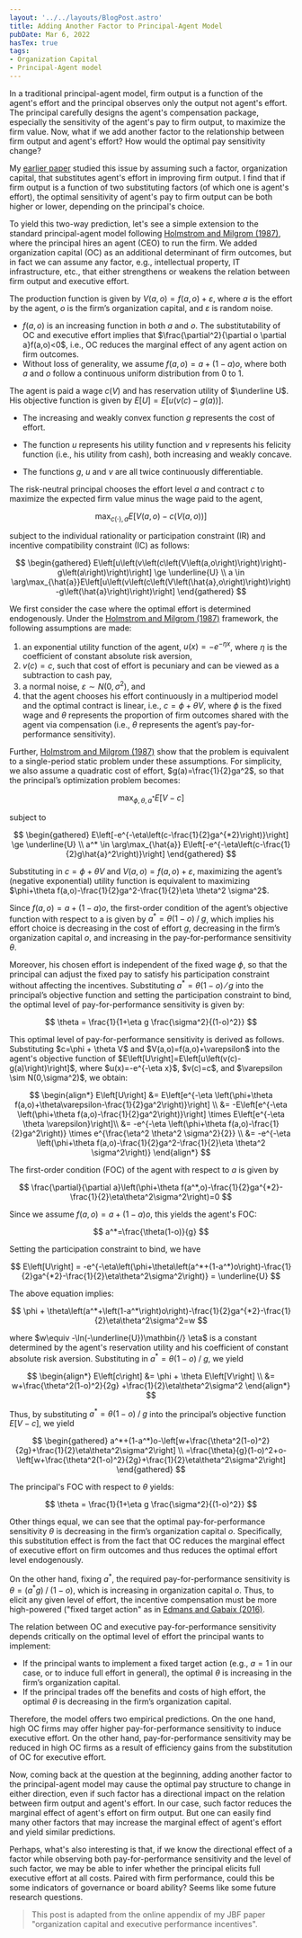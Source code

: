 ```yaml
---
layout: '../../layouts/BlogPost.astro'
title: Adding Another Factor to Principal-Agent Model
pubDate: Mar 6, 2022
hasTex: true
tags:
- Organization Capital
- Principal-Agent model
---
```



In a traditional principal-agent model, firm output is a function of the agent's effort and the principal observes only the output not agent's effort. The principal carefully designs the agent's compensation package, especially the sensitivity of the agent's pay to firm output, to maximize the firm value. Now, what if we add another factor to the relationship between firm output and agent's effort? How would the optimal pay sensitivity change?

My [earlier paper](https://doi.org/10.1016/j.jbankfin.2020.106017) studied this issue by assuming such a factor, organization capital, that substitutes agent's effort in improving firm output. I find that if firm output is a function of two substituting factors (of which one is agent's effort), the optimal sensitivity of agent's pay to firm output can be both higher or lower, depending on the principal's choice.

To yield this two-way prediction, let's see a simple extension to the standard principal-agent model following [Holmstrom and Milgrom (1987)](https://doi.org/10.2307/1913238), where the principal hires an agent (CEO) to run the firm. We added organization capital (OC) as an additional determinant of firm outcomes, but in fact we can assume any factor, e.g., intellectual property, IT infrastructure, etc., that either strengthens or weakens the relation between firm output and executive effort.

The production function is given by $V(a,o)=f(a,o)+\varepsilon$, where $a$ is the effort by the agent, $o$ is the firm’s organization capital, and $\varepsilon$ is random noise.

- $f(a,o)$ is an increasing function in both $a$ and $o$. The substitutability of OC and executive effort implies that $\frac{\partial^2}{\partial o \partial a}f(a,o)<0$, i.e., OC reduces the marginal effect of any agent action on firm outcomes.
- Without loss of generality, we assume $f(a,o)=a+(1-a)o$, where both $a$ and $o$ follow a continuous uniform distribution from 0 to 1.

The agent is paid a wage $c(V)$ and has reservation utility of $\underline U$. His objective function is given by $E\left[U\right]=E\left[u\left(v\left(c\right)-g\left(a\right)\right)\right]$.

- The increasing and weakly convex function $g$ represents the cost of effort.
- The function $u$ represents his utility function and $v$ represents his felicity function (i.e., his utility from cash), both increasing and weakly concave.

- The functions $g$, $u$ and $v$ are all twice continuously differentiable.

The risk-neutral principal chooses the effort level $a$ and contract $c$ to maximize the expected firm value minus the wage paid to the agent,

$$
    \max_{c(\cdot),a} E\left[V\left(a,o\right)-c\left(V\left(a,o\right)\right)\right]
$$

subject to the individual rationality or participation constraint (IR) and incentive compatibility constraint (IC) as follows:

$$
\begin{gathered}
    E\left[u\left(v\left(c\left(V\left(a,o\right)\right)\right)-g\left(a\right)\right)\right] \ge \underline{U}
    \\
    a \in \arg\max_{\hat{a}}E\left[u\left(v\left(c\left(V\left(\hat{a},o\right)\right)\right)-g\left(\hat{a}\right)\right)\right]
\end{gathered}
$$

We first consider the case where the optimal effort is determined endogenously. Under the [Holmstrom and Milgrom (1987)](https://doi.org/10.2307/1913238) framework, the following assumptions are made:

1. an exponential utility function of the agent, $u(x)=-e^{-\eta x}$, where $\eta$ is the coefficient of constant absolute risk aversion,
2. $v(c)=c$, such that cost of effort is pecuniary and can be viewed as a subtraction to cash pay,
3. a normal noise, $\varepsilon \sim N(0,\sigma^2)$, and
4. that the agent chooses his effort continuously in a multiperiod model and the optimal contract is linear, i.e., $c=\phi+\theta V$, where $\phi$ is the fixed wage and $\theta$ represents the proportion of firm outcomes shared with the agent via compensation (i.e., $\theta$ represents the agent’s pay-for-performance sensitivity).

Further, [Holmstrom and Milgrom (1987)](https://doi.org/10.2307/1913238) show that the problem is equivalent to a single-period static problem under these assumptions. For simplicity, we also assume a quadratic cost of effort, $g(a)=\frac{1}{2}ga^2$, so that the principal’s optimization problem becomes:

$$
    \max_{\phi,\theta,a^*} E\left[V-c\right]
$$

subject to

$$
\begin{gathered}
    E\left[-e^{-\eta\left(c-\frac{1}{2}ga^{*2}\right)}\right] \ge \underline{U}
    \\
    a^* \in \arg\max_{\hat{a}} E\left[-e^{-\eta\left(c-\frac{1}{2}g\hat{a}^2\right)}\right]
\end{gathered}
$$

Substituting in $c=\phi+\theta V$ and $V(a,o)=f(a,o)+\varepsilon$, maximizing the agent’s (negative exponential) utility function is equivalent to maximizing $\phi+\theta f(a,o)-\frac{1}{2}ga^2-\frac{1}{2}\eta \theta^2 \sigma^2$.

Since $f(a,o)=a+(1-a)o$, the first-order condition of the agent’s objective function with respect to a is given by $a^*=\theta(1-o)\mathbin{/}g$, which implies his effort choice is decreasing in the cost of effort $g$, decreasing in the firm’s organization capital $o$, and increasing in the pay-for-performance sensitivity $\theta$.

Moreover, his chosen effort is independent of the fixed wage $\phi$, so that the principal can adjust the fixed pay to satisfy his participation constraint without affecting the incentives. Substituting $a^*=\theta(1-o)⁄g$ into the principal’s objective function and setting the participation constraint to bind, the optimal level of pay-for-performance sensitivity is given by:

$$
    \theta = \frac{1}{1+\eta g \frac{\sigma^2}{(1-o)^2}}
$$

<Aside  type="note">
This optimal level of pay-for-performance sensitivity is derived as follows. Substituting $c=\phi + \theta V$ and $V(a,o)=f(a,o)+\varepsilon$ into the agent's objective function of $E\left[U\right]=E\left[u\left(v(c)-g(a)\right)\right]$, where $u(x)=-e^{-\eta x}$, $v(c)=c$, and $\varepsilon \sim N(0,\sigma^2)$, we obtain:

$$
\begin{align*}
E\left[U\right] &= E\left[e^{-\eta \left(\phi+\theta f(a,o)+\theta\varepsilon-\frac{1}{2}ga^2\right)}\right] \\
&= -E\left[e^{-\eta \left(\phi+\theta f(a,o)-\frac{1}{2}ga^2\right)}\right] \times E\left[e^{-\eta \theta \varepsilon}\right]\\
&= -e^{-\eta \left(\phi+\theta f(a,o)-\frac{1}{2}ga^2\right)} \times e^{\frac{\eta^2 \theta^2 \sigma^2}{2}} \\
&= -e^{-\eta \left(\phi+\theta f(a,o)-\frac{1}{2}ga^2-\frac{1}{2}\eta \theta^2 \sigma^2\right)}
\end{align*}
$$

The first-order condition (FOC) of the agent with respect to $a$ is given by

$$
\frac{\partial}{\partial a}\left(\phi+\theta f(a^*,o)-\frac{1}{2}ga^{*2}-\frac{1}{2}\eta\theta^2\sigma^2\right)=0
$$

Since we assume $f(a,o)=a+(1-a)o$, this yields the agent's FOC:

$$
a^*=\frac{\theta(1-o)}{g}
$$

Setting the participation constraint to bind, we have

$$
E\left[U\right] = -e^{-\eta\left(\phi+\theta\left(a^*+(1-a^*)o\right)-\frac{1}{2}ga^{*2}-\frac{1}{2}\eta\theta^2\sigma^2\right)} = \underline{U}
$$

The above equation implies:

$$
\phi + \theta\left(a^*+\left(1-a^*\right)o\right)-\frac{1}{2}ga^{*2}-\frac{1}{2}\eta\theta^2\sigma^2=w
$$

where $w\equiv -\ln(-\underline{U})\mathbin{/} \eta$ is a constant determined by the agent's reservation utility and his coefficient of constant absolute risk aversion. Substituting in $a^*=\theta(1-o)\mathbin{/}g$, we yield

$$
\begin{align*}
E\left[c\right] &= \phi + \theta E\left[V\right] \\
&= w+\frac{\theta^2(1-o)^2}{2g} +\frac{1}{2}\eta\theta^2\sigma^2
\end{align*}
$$

Thus, by substituting $a^*=\theta(1-o)\mathbin{/}g$ into the principal’s objective function $E\left[V-c\right]$, we yield

$$
\begin{gathered}
a^*+(1-a^*)o-\left[w+\frac{\theta^2(1-o)^2}{2g}+\frac{1}{2}\eta\theta^2\sigma^2\right] \\
=\frac{\theta}{g}(1-o)^2+o-\left[w+\frac{\theta^2(1-o)^2}{2g}+\frac{1}{2}\eta\theta^2\sigma^2\right]
\end{gathered}
$$

The principal's FOC with respect to $\theta$ yields:

$$
\theta = \frac{1}{1+\eta g \frac{\sigma^2}{(1-o)^2}}
$$
</Aside>

Other things equal, we can see that the optimal pay-for-performance sensitivity $\theta$ is decreasing in the firm’s organization capital $o$. Specifically, this substitution effect is from the fact that OC reduces the marginal effect of executive effort on firm outcomes and thus reduces the optimal effort level endogenously.

On the other hand, fixing $a^*$, the required pay-for-performance sensitivity is $\theta=(a^* g)\mathbin{/}(1-o)$, which is increasing in organization capital $o$. Thus, to elicit any given level of effort, the incentive compensation must be more high-powered ("fixed target action" as in [Edmans and Gabaix (2016)](https://www.aeaweb.org/articles?id=10.1257/jel.20161153).

The relation between OC and executive pay-for-performance sensitivity depends critically on the optimal level of effort the principal wants to implement:

- If the principal wants to implement a fixed target action (e.g., $a=1$ in our case, or to induce full effort in general), the optimal $\theta$ is increasing in the firm’s organization capital.
- If the principal trades off the benefits and costs of high effort, the optimal $\theta$ is decreasing in the firm’s organization capital.

Therefore, the model offers two empirical predictions. On the one hand, high OC firms may offer higher pay-for-performance sensitivity to induce executive effort. On the other hand, pay-for-performance sensitivity may be reduced in high OC firms as a result of efficiency gains from the substitution of OC for executive effort.

Now, coming back at the question at the beginning, adding another factor to the principal-agent model may cause the optimal pay structure to change in either direction, even if such factor has a directional impact on the relation between firm output and agent's effort. In our case, such factor reduces the marginal effect of agent's effort on firm output. But one can easily find many other factors that may increase the marginal effect of agent's effort and yield similar predictions.

Perhaps, what's also interesting is that, if we know the directional effect of a factor while observing both pay-for-performance sensitivity and the level of such factor, we may be able to infer whether the principal elicits full executive effort at all costs. Paired with firm performance, could this be some indicators of governance or board ability? Seems like some future research questions.

> This post is adapted from the online appendix of my JBF paper "organization capital and executive performance incentives".

